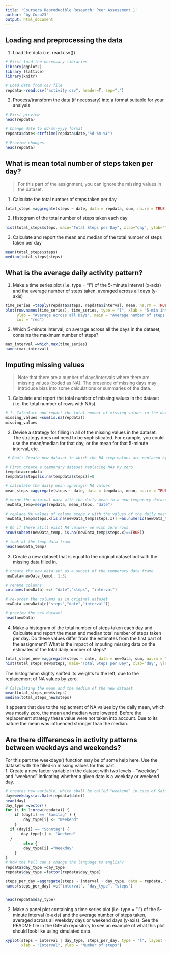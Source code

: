 ```yaml
---
title: 'Coursera Reproducible Research: Peer Assessment 1'
author: "by Cocu23"
output: html_document
---
```


## Loading and preprocessing the data   
 1. Load the data (i.e. read.csv())   
```r
# First load the necessary libraries
library(ggplot2)
library (lattice)
library(knitr)

# Load data from csv file
repdata<-read.csv("activity.csv", header=T, sep=",")
```
 2. Process/transform the data (if necessary) into a format suitable for your analysis   
```r
# First preview
head(repdata)

# Change date to dd-mm-yyyy format
repdata$date<-strftime(repdata$date,"%d-%m-%Y")

# Preview changes 
head(repdata)
```

## What is mean total number of steps taken per day?
>For this part of the assignment, you can ignore the missing values in the dataset.   

1. Calculate the total number of steps taken per day   
```r
total_steps =aggregate(steps ~ date, data = repdata, sum, na.rm = TRUE)
```
2. Histogram of the total number of steps taken each day   
```r
hist(total_steps$steps, main="Total Steps per Day", xlab="day", ylab="total number of steps",  col = "green")
```   

3. Calculate and report the mean and median of the total number of steps taken per day   
```r
mean(total_steps$steps) 
median(total_steps$steps)
```

## What is the average daily activity pattern?   
1. Make a time series plot (i.e. type = "l") of the 5-minute interval (x-axis) and the average number of steps taken, averaged across all days (y-axis)   
``` r
time_series =tapply(repdata$steps, repdata$interval, mean, na.rm = TRUE)
plot(row.names(time_series), time_series, type = "l", xlab = "5-min interval", 
     ylab = "Average across all Days", main = "Average number of steps taken", 
     col = "red")
```

2. Which 5-minute interval, on average across all the days in the dataset, contains the maximum number of steps?   
``` r
max_interval =which.max(time_series)
names(max_interval) 
```

## Imputing missing values
>Note that there are a number of days/intervals where there are missing values (coded as NA). The presence of missing days may introduce bias into some calculations or summaries of the data.   

1. Calculate and report the total number of missing values in the dataset (i.e. the total number of rows with NAs)   
``` r
 
# 1. Calculate and report the total number of missing values in the dataset
missing_values =sum(is.na(repdata)) 
missing_values 
``` 
2. Devise a strategy for filling in all of the missing values in the dataset. The strategy does not need to be sophisticated. For example, you could use the mean/median for that day, or the mean for that 5-minute interval, etc.  
``` r
 # Goal: Create new dataset in which the NA step values are replaced by the step mean of its respective day  

# First create a temporary dateset replacing NAs by zero
tempdata=repdata
tempdata$steps[is.na(tempdata$steps)]=0

# calculate the daily mean ignorigin NA values
mean_steps =aggregate(steps ~ date, data = tempdata, mean, na.rm = TRUE)

# merge the original data with the daily mean in a new temporary dataset
newData_temp=merge(repdata, mean_steps, "date")

# replace NA values of column steps.x with the values of the daily mean from column steps.y
newData_temp$steps.x[is.na(newData_temp$steps.x)] =as.numeric(newData_temp$steps.y[is.na(newData_temp$steps.x)])

# QC if there still exist NA values- we wish zero rows
nrow(subset(newData_temp, is.na(newData_temp$steps.x)==TRUE))

# look at the temp data frame
head(newData_temp)
``` 

3. Create a new dataset that is equal to the original dataset but with the missing data filled in.   

```r
# create the new data set as a subset of the temporary data frame
newData=newData_temp[, 1:3]

# rename columns
colnames(newData) =c( "date","steps", "interval")

# re-order the columns as in original dataset
newData =newData[c("steps","date","interval")]

# preview the new dataset
head(newData)
```
4. Make a histogram of the total number of steps taken each day and Calculate and report the mean and median total number of steps taken per day. Do these values differ from the estimates from the first part of the assignment? What is the impact of imputing missing data on the estimates of the total daily number of steps?   
 

```r
total_steps_new =aggregate(steps ~ date, data = newData, sum, na.rm = TRUE)
hist(total_steps_new$steps, main="Total Steps per Day", xlab="day", ylab="total number of steps",  col = "green")
```
The histogramm slighty shifted its weights to the left, due to the replacement of NA values by zero.
```r
# Calculating the mean and the medium of the new dataset
mean(total_steps_new$steps)
median(total_steps_new$steps)
```
It appears that due to the replacment of NA values by the daily mean, which was mostly zero, the mean and median were lowered. Before the replacement strategy these value were not taken into account. Due to its nature the mean was influenced stronger than the median.

## Are there differences in activity patterns between weekdays and weekends?   

For this part the weekdays() function may be of some help here. Use the dataset with the filled-in missing values for this part.   
1. Create a new factor variable in the dataset with two levels – “weekday” and “weekend” indicating whether a given date is a weekday or weekend day.   
```r
# creates new variable, which shall be called "weekend" in case of Saturday and Sunday and else it shall be called "weekday"
day=weekdays(as.Date(repdata$date))
head(day)
day_type =vector()
for (i in 1:nrow(repdata)) {
    if (day[i] == "Samstag" ) {
        day_type[i] <- "Weekend"
    } 
  if (day[i] == "Sonntag") {
       day_type[i] <- "Weekend"
  }
        else {
        day_type[i] ="Weekday"
    }
}
# how the hell can i change the language to english?
repdata$day_type =day_type
repdata$day_type =factor(repdata$day_type)

steps_per_day =aggregate(steps ~ interval + day_type, data = repdata, mean)
names(steps_per_day) =c("interval", "day_type", "steps")


head(repdata$day_type)
```
2. Make a panel plot containing a time series plot (i.e. type = "l") of the 5-minute interval (x-axis) and the average number of steps taken, averaged across all weekday days or weekend days (y-axis). See the README file in the GitHub repository to see an example of what this plot should look like using simulated data.  
```r

xyplot(steps ~ interval | day_type, steps_per_day, type = "l", layout = c(1, 2), 
       xlab = "Interval", ylab = "Number of steps")
```

